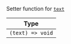 Setter function for [`text`](../contexts/message-input-context#text)

| Type |
| - |
| `(text) => void` |
